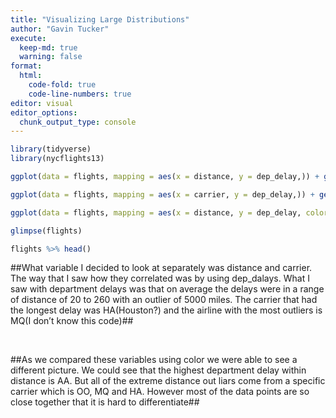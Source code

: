 ```yaml
---
title: "Visualizing Large Distributions"
author: "Gavin Tucker"
execute:
  keep-md: true
  warning: false
format: 
  html:
    code-fold: true
    code-line-numbers: true
editor: visual
editor_options:
  chunk_output_type: console
---
```


```r
library(tidyverse)
library(nycflights13)
```

```r
ggplot(data = flights, mapping = aes(x = distance, y = dep_delay,)) + geom_point()
```

```r
ggplot(data = flights, mapping = aes(x = carrier, y = dep_delay,)) + geom_point()
```

```r

ggplot(data = flights, mapping = aes(x = distance, y = dep_delay, color= carrier )) + geom_point()

```

```r
glimpse(flights)

flights %>% head()
```

##What variable I decided to look at separately was distance and carrier. The way that I saw how they correlated was by using dep_dalays. What I saw with department delays was that on average the delays were in a range of distance of 20 to 260 with an outlier of 5000 miles. The carrier that had the longest delay was HA(Houston?) and the airline with the most outliers is MQ(I don't know this code)##

\

##As we compared these variables using color we were able to see a different picture. We could see that the highest department delay within distance is AA. But all of the extreme distance out liars come from a specific carrier which is OO, MQ and HA. However most of the data points are so close together that it is hard to differentiate##
